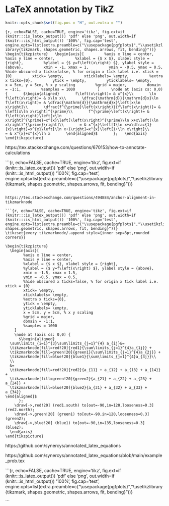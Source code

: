 # LaTeX annotation by TikZ

```r
knitr::opts_chunk$set(fig.pos = "H", out.extra = "")
```

```{r, echo=FALSE, cache=TRUE, engine='tikz', fig.ext=if (knitr:::is_latex_output()) 'pdf' else 'png', out.width=if (knitr:::is_html_output()) '100%', fig.cap='test', engine.opts=list(extra.preamble=c("\\usepackage{pgfplots}","\\usetikzlibrary{tikzmark, shapes.geometric, shapes.arrows, fit, bending}"))}
\begin{tikzpicture}
  \begin{axis}[
		%axis x line = center,
		%axis y line = center,
		%xlabel = {$ x $}, xlabel style = {right},
		%ylabel = {$ y=f\left(x\right) $}, ylabel style = {above},
		xmin = -1, xmax = 1,
		ymin = -0.5, ymax = 0.5,
		%hide obscured x ticks=false, % for origin x tick label i.e. xtick = {0}
		xtick= \empty,
		xticklabels= \empty,
		%extra x ticks={0},
		ytick = \empty,
		yticklabels= \empty,
		x = 5cm, y = 5cm, % x y scaling
		%grid = major,
		domain = -1:1,
		%samples = 1000		
	]
    \node at (axis cs: 0,0) {
      $\begin{aligned}
      f\left(x\right)= & x^{x}\\
      \ln f\left(x\right)= & x\ln x\\
      \dfrac{\mathrm{d}}{\mathrm{d}x}\ln f\left(x\right)= & \dfrac{\mathrm{d}}{\mathrm{d}x}\left[x\ln x\right]\\
      \dfrac{f^{\prime}\left(x\right)}{f\left(x\right)}= & \left[x\ln x\right]^{\prime}\\
      f^{\prime}\left(x\right)= & f\left(x\right)\left[x\ln x\right]^{\prime}=x^{x}\left[\left(x\right)^{\prime}\ln x+x\left(\ln x\right)^{\prime}\right]\\
      = & x^{x}\left[1\ln x+x\dfrac{1}{x}\right]=x^{x}\left[\ln x+1\right]=x^{x}\left[1+\ln x\right]\\
      = & x^{x}+x^{x}\ln x
      \end{aligned}$
      };
  \end{axis}
\end{tikzpicture}
```

https://tex.stackexchange.com/questions/670153/how-to-annotate-calculations

```{r, echo=FALSE, cache=TRUE, engine='tikz', fig.ext=if (knitr:::is_latex_output()) 'pdf' else 'png', out.width=if (knitr:::is_html_output()) '100%', fig.cap='test', engine.opts=list(extra.preamble=c("\\usepackage{pgfplots}","\\usetikzlibrary{tikzmark, shapes.geometric, shapes.arrows, fit, bending}"))}
\begin{tikzpicture}
  \begin{axis}[
		%axis x line = center,
		%axis y line = center,
		%xlabel = {$ x $}, xlabel style = {right},
		%ylabel = {$ y=f\left(x\right) $}, ylabel style = {above},
		xmin = -1, xmax = 1,
		ymin = -0.5, ymax = 0.5,
		%hide obscured x ticks=false, % for origin x tick label i.e. xtick = {0}
		xtick= \empty,
		xticklabels= \empty,
		%extra x ticks={0},
		ytick = \empty,
		yticklabels= \empty,
		x = 5cm, y = 5cm, % x y scaling
		%grid = major,
		domain = -1:1,
		%samples = 1000		
	]
    \node at (axis cs:0,0) {
      $\tikzmarknode{a1}{\frac{4}{2}}+\tikzmarknode{a2}{\frac{6}{3}}=
      \frac{\tikzmarknode{b1}{(3\times 4)}+\tikzmarknode{b2}{(2\times 6)}}{\tikzmarknode{b3}{2\times 3}}=\tikzmarknode{c1}{\frac{12+12}{6}}=\tikzmarknode{c2}{\frac{24}{6}}=\tikzmarknode{d1}{4}$};

    \draw[red, thick, ->, shorten <=1em, , shorten >=1em](a2.south east)--node[below, pos=.45, scale=.4]{1}(a1.north west);
    \node[draw=red, thick, ellipse, fit=(b1), inner ysep=0, inner xsep=-1mm](ell){};
    \draw[thick, red] (ell)--++(0,.5)node[above, red, scale=.4]{This is important!};
    \draw[red, thick] (b2.south west)--node[above=2mm, red, scale=.5]{\bfseries WRONG!}(b2.north east);
    \draw[green!70!black, thick] (b3.east)--node[below]{$\uparrow$}node[below=5mm, align=left, green!70!black, scale=.5]{This multiplication is not\\necessary Try to simplify.}(b3.west) ([yshift=2pt]b3.east)--([yshift=2pt]b3.west);
    \node[draw=blue, thick, fit=(c1), inner xsep=1pt](box){};
    \draw[blue, thick, ->, shorten >=3pt] (box) to[out=90, in=90] (c2.north);
    \node[draw=yellow!70!orange, thick, circle, fit=(d1), inner sep=1pt](cir){};
    \node[draw=yellow!70!orange, thick, text=yellow!70!orange, single arrow, shape border rotate=180, anchor=west, scale=.4, single arrow tip angle=40, minimum height=30mm] at (cir.east){\quad RESULT};
  \end{axis}
\end{tikzpicture}
```

https://tex.stackexchange.com/questions/494884/anchor-alignment-in-tikzmarknode

```{r, echo=FALSE, cache=TRUE, engine='tikz', fig.ext=if (knitr:::is_latex_output()) 'pdf' else 'png', out.width=if (knitr:::is_html_output()) '100%', fig.cap='test', engine.opts=list(extra.preamble=c("\\usepackage{pgfplots}","\\usetikzlibrary{tikzmark, shapes.geometric, shapes.arrows, fit, bending}"))}
\tikzset{every tikzmarknode/.append style={inner sep=3pt,rounded
corners}}

\begin{tikzpicture}
  \begin{axis}[
		%axis x line = center,
		%axis y line = center,
		%xlabel = {$ x $}, xlabel style = {right},
		%ylabel = {$ y=f\left(x\right) $}, ylabel style = {above},
		xmin = -1.5, xmax = 1.5,
		ymin = -0.5, ymax = 0.5,
		%hide obscured x ticks=false, % for origin x tick label i.e. xtick = {0}
		xtick= \empty,
		xticklabels= \empty,
		%extra x ticks={0},
		ytick = \empty,
		yticklabels= \empty,
		x = 5cm, y = 5cm, % x y scaling
		%grid = major,
		domain = -1:1,
		%samples = 1000		
	]
    \node at (axis cs: 0,0) {
      $\begin{aligned}
  \sum\limits_{i=1}^{3}\sum\limits_{j=1}^{4} a_{ij}&=
  \tikzmarknode[fill=red!20]{red1}{\sum\limits_{j=1}^{4}a_{1j}} +
  \tikzmarknode[fill=green!20]{green1}{\sum\limits_{j=1}^{4}a_{2j}} +
  \tikzmarknode[fill=blue!20]{blue1}{\sum\limits_{j=1}^{4}a_{3j}}\\
  \\
  &=
  \tikzmarknode[fill=red!20]{red2}{a_{11} + a_{12} + a_{13} + a_{14}} +
  \tikzmarknode[fill=green!20]{green2}{a_{21} + a_{22} + a_{23} + a_{24}} +
  \tikzmarknode[fill=blue!20]{blue2}{a_{31} + a_{32} + a_{33} + a_{34}}
\end{aligned}$
      };
    \draw[->,red!20] (red1.south) to[out=-90,in=120,looseness=0.3] (red2.north);
    \draw[->,green!20] (green1) to[out=-90,in=120,looseness=0.3] (green2);
    \draw[->,blue!20] (blue1) to[out=-90,in=135,looseness=0.3] (blue2);
  \end{axis}
\end{tikzpicture}
```

https://github.com/synercys/annotated_latex_equations

https://github.com/synercys/annotated_latex_equations/blob/main/example_prob.tex

```{r, echo=FALSE, cache=TRUE, engine='tikz', fig.ext=if (knitr:::is_latex_output()) 'pdf' else 'png', out.width=if (knitr:::is_html_output()) '100%', fig.cap='test', engine.opts=list(extra.preamble=c("\\usepackage{pgfplots}","\\usetikzlibrary{tikzmark, shapes.geometric, shapes.arrows, fit, bending}"))}
\begin{tikzpicture}
  \begin{axis}[
		%axis x line = center,
		%axis y line = center,
		%xlabel = {$ x $}, xlabel style = {right},
		%ylabel = {$ y=f\left(x\right) $}, ylabel style = {above},
		xmin = -1, xmax = 1,
		ymin = -0.5, ymax = 0.5,
		%hide obscured x ticks=false, % for origin x tick label i.e. xtick = {0}
		xtick= \empty,
		xticklabels= \empty,
		%extra x ticks={0},
		ytick = \empty,
		yticklabels= \empty,
		x = 5cm, y = 5cm, % x y scaling
		%grid = major,
		domain = -1:1,
		%samples = 1000		
	]
    \node at (axis cs: 0,0) {
      $\begin{aligned}
      f\left(x\right)= & x^{x}\\
      \ln f\left(x\right)= & x\ln x\\
      \dfrac{\mathrm{d}}{\mathrm{d}x}\ln f\left(x\right)= & \dfrac{\mathrm{d}}{\mathrm{d}x}\left[x\ln x\right]\\
      \dfrac{f^{\prime}\left(x\right)}{f\left(x\right)}= & \left[x\ln x\right]^{\prime}\\
      f^{\prime}\left(x\right)= & f\left(x\right)\left[x\ln x\right]^{\prime}=x^{x}\left[\left(x\right)^{\prime}\ln x+x\left(\ln x\right)^{\prime}\right]\\
      = & x^{x}\left[1\ln x+x\dfrac{1}{x}\right]=x^{x}\left[\ln x+1\right]=x^{x}\left[1+\ln x\right]\\
      = & x^{x}+x^{x}\ln x
      \end{aligned}$
      };

  \end{axis}
\end{tikzpicture}
```